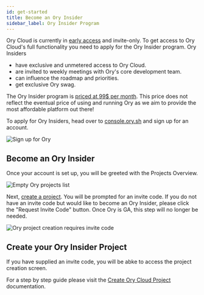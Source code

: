```yaml
---
id: get-started
title: Become an Ory Insider
sidebar_label: Ory Insider Program
---
```


Ory Cloud is currently in [early access](./early-access.mdx) and invite-only. To
get access to Ory Cloud's full functionality you need to apply for the Ory
Insider program. Ory Insiders

- have exclusive and unmetered access to Ory Cloud.
- are invited to weekly meetings with Ory's core development team.
- can influence the roadmap and priorities.
- get exclusive Ory swag.

The Ory Insider program is
[priced at 99$ per month](https://www.ory.sh/pricing/). This price does not
reflect the eventual price of using and running Ory as we aim to provide the
most affordable platform out there!

To apply for Ory Insiders, head over to [console.ory.sh](https://console.ory.sh)
and sign up for an account.

![Sign up for Ory](./images/get-started/signup.png)

## Become an Ory Insider

Once your account is set up, you will be greeted with the Projects Overview.

![Empty Ory projects list](./images/get-started/project-list-empty.png)

Next, [create a project](https://console.ory.sh/projects/create). You will be
prompted for an invite code. If you do not have an invite code but would like to
become an Ory Insider, please click the "Request Invite Code" button. Once Ory
is GA, this step will no longer be needed.

![Ory project creation requires invite code](./images/get-started/create-project-invite-code.png)

## Create your Ory Insider Project

If you have supplied an invite code, you will be abke to access the project
creation screen.

For a step by step guide please visit the
[Create Ory Cloud Project](./start-building/create-project.mdx) documentation.
